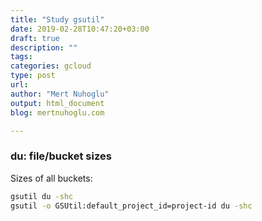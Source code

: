```yaml
---
title: "Study gsutil"
date: 2019-02-28T10:47:20+03:00 
draft: true
description: ""
tags:
categories: gcloud
type: post
url:
author: "Mert Nuhoglu"
output: html_document
blog: mertnuhoglu.com

---
```


### du: file/bucket sizes

Sizes of all buckets:

``` bash
gsutil du -shc
gsutil -o GSUtil:default_project_id=project-id du -shc
``` 


